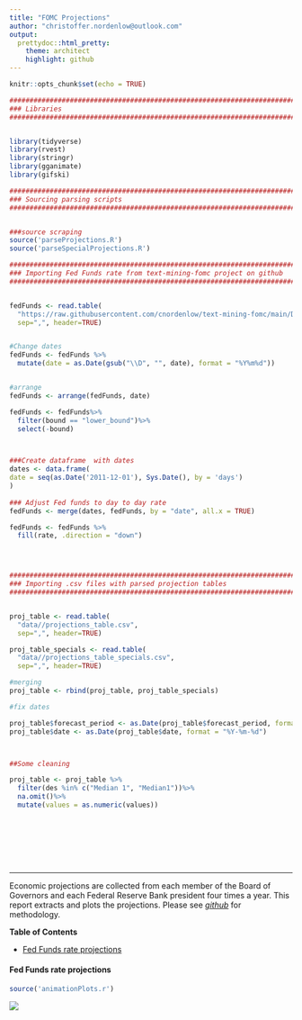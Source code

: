 ```yaml
---
title: "FOMC Projections"
author: "christoffer.nordenlow@outlook.com"
output:
  prettydoc::html_pretty:
    theme: architect
    highlight: github
---
```


```r
knitr::opts_chunk$set(echo = TRUE)

#####################################################################################################
### Libraries                                                                                     ###
#####################################################################################################


library(tidyverse)
library(rvest)
library(stringr)
library(gganimate)
library(gifski)

#####################################################################################################
### Sourcing parsing scripts                                                                      ###
#####################################################################################################


###source scraping
source('parseProjections.R')
source('parseSpecialProjections.R')

#####################################################################################################
### Importing Fed Funds rate from text-mining-fomc project on github                              ###
#####################################################################################################


fedFunds <- read.table(
  "https://raw.githubusercontent.com/cnordenlow/text-mining-fomc/main/Data/fedFundsRate.csv", 
  sep=",", header=TRUE)


#Change dates
fedFunds <- fedFunds %>%
  mutate(date = as.Date(gsub("\\D", "", date), format = "%Y%m%d"))


#arrange
fedFunds <- arrange(fedFunds, date)

fedFunds <- fedFunds%>%
  filter(bound == "lower_bound")%>%
  select(-bound)



###Create dataframe  with dates
dates <- data.frame(
date = seq(as.Date('2011-12-01'), Sys.Date(), by = 'days')
)
  
### Adjust Fed funds to day to day rate
fedFunds <- merge(dates, fedFunds, by = "date", all.x = TRUE)

fedFunds <- fedFunds %>%
  fill(rate, .direction = "down")




#####################################################################################################
### Importing .csv files with parsed projection tables                                            ###
#####################################################################################################


proj_table <- read.table(
  "data//projections_table.csv",  
  sep=",", header=TRUE)

proj_table_specials <- read.table(
  "data//projections_table_specials.csv", 
  sep=",", header=TRUE)

#merging
proj_table <- rbind(proj_table, proj_table_specials) 

#fix dates

proj_table$forecast_period <- as.Date(proj_table$forecast_period, format = "%Y-%m-%d")
proj_table$date <- as.Date(proj_table$date, format = "%Y-%m-%d")



##Some cleaning

proj_table <- proj_table %>%
  filter(des %in% c("Median 1", "Median1"))%>%
  na.omit()%>%
  mutate(values = as.numeric(values))









```



---

Economic projections are collected from each member of the Board of Governors and each Federal Reserve Bank president four times a year. This report extracts and plots the projections. Please see *[github](https://github.com/cnordenlow/fomc-projections)* for methodology.


**Table of Contents**

* [Fed Funds rate projections](#Fed-funds-rate-projections) 






#### Fed Funds rate projections
```r



source('animationPlots.r')

```

![](animatedFedFundsProjections.gif)


